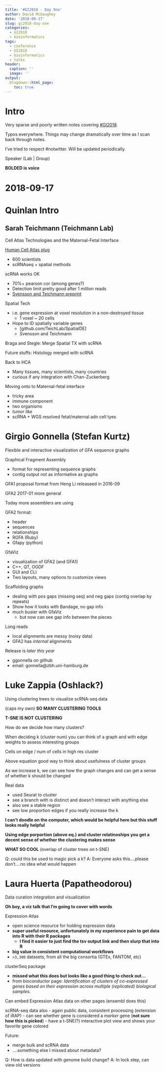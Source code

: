 ```yaml
---
title: '#GI2018 - Day One'
author: David McGaughey
date: '2018-09-17'
slug: gi2018-day-one
categories:
  - GI2018
  - bioinformatics
tags:
  - conference
  - GI2018
  - bioinformatics
  - talks
header:
  caption: ''
  image: ''
output:
  blogdown::html_page:
    toc: true
---
```



# Intro
Very sparse and poorly written notes covering [#GI2018](https://twitter.com/hashtag/GI2018?src=hash). 

Typos everywhere. Things may change dramatically over time as I scan back through notes.

I've tried to respect \#notwitter. Will be updated periodically. 

Speaker (Lab | Group)

**BOLDED is voice**

# 2018-09-17

# Quinlan Intro

## Sarah Teichmann (Teichmann Lab)

Cell Atlas Technologies and the Maternal-Fetal Interface

[Human Cell Atlas plug](humancellatlas.org)

  - 600 scientists
  - scRNAseq + spatial methods

scRNA works OK

  - 70%+ pearson cor (among genes?)
  - Detection limit pretty good after 1 million reads
  - [Svensson and Teichmann preprint](https://www.biorxiv.org/content/early/2016/09/08/073692)

Spatial Tech

  - i.e. gene expression at voxel resolution in a non-destroyed tissue
    - 1 voxel ~ 20 cells
  - Hope to ID spatially variable genes
    - [github.com/TeichLab/SpatialDE]
    - Svensson and Teichmann

Braga and Stegle: Merge Spatial TX with scRNA

Future stuffs: Histology merged with scRNA

Back to HCA

  - Many tissues, many scientists, many countries
  - curious if any integration with Chan-Zuckerberg
  
Moving onto to Maternal-fetal interface

  - tricky area
  - immune component
  - two organisms
  - *tumor like*
  - scRNA + WGS resolved fetal/maternal adn cell tyes

# Girgio Gonnella (Stefan Kurtz)
Flexible and interactive visualization of GFA sequence graphs

Graphical Fragment Assembly

  - format for representing sequence graphs
  - contig output not as informative as graphs

GFA1 proposal format from Heng Li releaseed in 2016-09

GFA2 2017-01 more general

Today more assemblers are using

GFA2 format:

  - header
  - sequences
  - relationships
  - RGFA (Ruby)
  - Gfapy (python)
  
GfaViz

  - visualization of GFA2 (and GFA1)
  - C++, QT, OGDF
  - GUI and CLI
  - Two layouts, many options to customize views
  
Scaffolding graphs

  - dealing with pos gaps (missing seq) and neg gaps (contig overlap by repeats)
  - Show how it looks with Bandage, no gap info
  - much busier with GfaViz 
    - but now can see gap info between the pieces

Long reads

  - local alignments are messy (noisy data)
  - GFA2 has *internal* alignments
  
Release is *later this year*

  - ggonnella on github 
  - email: gonnella@zbh.uni-hamburg.de
  
# Luke Zappia (Oshlack?)
Using clustering trees to visualize scRNA-seq data

(caps my own)
**SO MANY CLUSTERING TOOLS**

**T-SNE IS NOT CLUSTERING**

How do we decide how many clusters?

When deciding k (cluster num) you can think of a graph and with edge weights to assess interesting groups

Cells on edge / num of cells in high res cluster

Above equation good way to think about usefulness of cluster groups

As we increase k, we can see how the graph changes and can get a sense of whether k should be changed

Real data

  - used Seurat to cluster
  - see a branch with is distinct and doesn't interact with anything else
  - also see a stable region
  - see low proportion edges if you really increase the k
  
**I can't doodle on the computer, which would be helpful here but this stuff looks really helpful**

**Using edge porportion (above eq.) and cluster relatinoships you get a decent sense of whether the clustering makes sense**

**WHAT SO COOL**
(overlap of cluster trees on t-SNE)

Q: could this be used to magic pick a k?
A: Everyone asks this....please don't....no idea what would happen

# Laura Huerta (Papatheodorou)

Data curation integration and visualization

**Oh boy, a viz talk that I'm going to cover with words**

Expression Atlas

  - open science resource for holding expression data
  - **super useful resource, unfortunately in my experience pain to get data into R with their R packages**
    - **I find it easier to just find the tsv output link and then slurp that into R**
  - **big value in consistent computational workflows**
  - `>3,300` datasets, from all the big consortia (GTEx, FANTOM, etc)
  
clusterSeq package
  
  - **missed what this does but looks like a good thing to check out...**
  - from bioconductor page: *Identification of clusters of co-expressed genes based on their expression across multiple (replicated) biological samples.*
  
Can embed Expression Atlas data on other pages (ensembl does this)

scRNA-seq data also
  - again public data, consistent processing (extension of iRAP)
  - can see whether gene is considered a *marker* gene (**not sure how this is picked**)
  - have a t-SNE(?) interactive plot view and shows your favorite gene colored

Future:

  - merge bulk and scRNA data
  - ....something else I missed about metadata?
  
Q: How is data updated with genome build change?
A: In lock step, can view old versions
